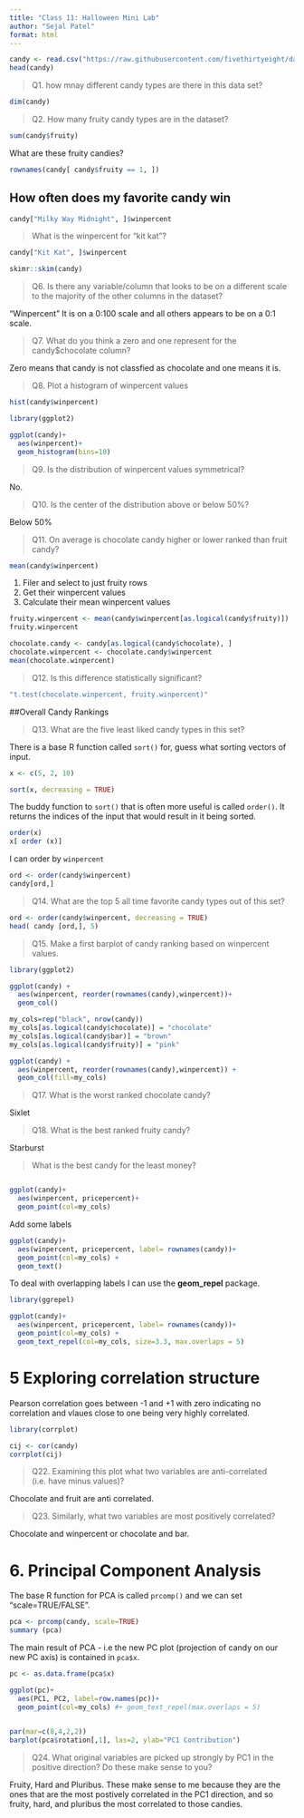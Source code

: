 ```yaml
---
title: "Class 11: Halloween Mini Lab"
author: "Sejal Patel"
format: html
---
```



```r
candy <- read.csv("https://raw.githubusercontent.com/fivethirtyeight/data/master/candy-power-ranking/candy-data.csv", row.names=1)
head(candy)
```

> Q1. how mnay different candy types are there in this data set? 

```r
dim(candy)
```

> Q2. How many fruity candy types are in the dataset?

```r
sum(candy$fruity)
```

What are these fruity candies? 

```r
rownames(candy[ candy$fruity == 1, ])
```

## How often does my favorite candy win

```r
candy["Milky Way Midnight", ]$winpercent
```

> What is the winpercent for "kit kat"?

```r
candy["Kit Kat", ]$winpercent
```

```r
skimr::skim(candy)

```

> Q6. Is there any variable/column that looks to be on a different scale to the majority of the other columns in the dataset?

"Winpercent" It is on a 0:100 scale and all others appears to be on a 0:1 scale. 

> Q7. What do you think a zero and one represent for the candy$chocolate column?

Zero means that candy is not classfied as chocolate and one means it is. 

> Q8. Plot a histogram of winpercent values

```r
hist(candy$winpercent)
```

```r
library(ggplot2)

ggplot(candy)+ 
  aes(winpercent)+
  geom_histogram(bins=10)
```

> Q9. Is the distribution of winpercent values symmetrical?

No.

> Q10. Is the center of the distribution above or below 50%?

Below 50%

> Q11. On average is chocolate candy higher or lower ranked than fruit candy?

```r
mean(candy$winpercent)
```

1. Filer and select to just fruity rows
2. Get their winpercent values
3. Calculate their mean winpercent values
```r
fruity.winpercent <- mean(candy$winpercent[as.logical(candy$fruity)])
fruity.winpercent
```

```r
chocolate.candy <- candy[as.logical(candy$chocolate), ]
chocolate.winpercent <- chocolate.candy$winpercent
mean(chocolate.winpercent)
```

> Q12. Is this difference statistically significant?

```r
"t.test(chocolate.winpercent, fruity.winpercent)"
```


##Overall Candy Rankings

> Q13. What are the five least liked candy types in this set?

There is a base R function called `sort()` for, guess what sorting vectors of input. 

```r
x <- c(5, 2, 10)

sort(x, decreasing = TRUE)
```

The buddy function to `sort()` that is often more useful is called `order()`. It returns the indices of the input that would result in it being sorted. 

```r
order(x)
x[ order (x)]
```

I can order by `winpercent`

```r
ord <- order(candy$winpercent)
candy[ord,]
```

>Q14. What are the top 5 all time favorite candy types out of this set?

```r
ord <- order(candy$winpercent, decreasing = TRUE)
head( candy [ord,], 5)
```

> Q15. Make a first barplot of candy ranking based on winpercent values.

```r
library(ggplot2)

ggplot(candy) + 
  aes(winpercent, reorder(rownames(candy),winpercent))+ 
  geom_col()
```
```r
my_cols=rep("black", nrow(candy))
my_cols[as.logical(candy$chocolate)] = "chocolate"
my_cols[as.logical(candy$bar)] = "brown"
my_cols[as.logical(candy$fruity)] = "pink"
```

```r
ggplot(candy) + 
  aes(winpercent, reorder(rownames(candy),winpercent)) +
  geom_col(fill=my_cols)
```
> Q17. What is the worst ranked chocolate candy?

Sixlet

> Q18. What is the best ranked fruity candy?

Starburst

> What is the best candy for the least money? 

```r

```


```r
ggplot(candy)+ 
  aes(winpercent, pricepercent)+
  geom_point(col=my_cols)
```


Add some labels

```r
ggplot(candy)+ 
  aes(winpercent, pricepercent, label= rownames(candy))+
  geom_point(col=my_cols) +
  geom_text()

```

To deal with overlapping labels I can use the **geom_repel** package. 

```r
library(ggrepel)

ggplot(candy)+ 
  aes(winpercent, pricepercent, label= rownames(candy))+
  geom_point(col=my_cols) +
  geom_text_repel(col=my_cols, size=3.3, max.overlaps = 5)
```
 
# 5 Exploring correlation structure

Pearson correlation goes between -1 and +1 with zero indicating no correlation and vlaues close to one being very highly correlated. 

```r
library(corrplot)

cij <- cor(candy)
corrplot(cij)
```

> Q22. Examining this plot what two variables are anti-correlated (i.e. have minus values)?

Chocolate and fruit are anti correlated. 

> Q23. Similarly, what two variables are most positively correlated?

Chocolate and winpercent or chocolate and bar. 

# 6. Principal Component Analysis

The base R function for PCA is called `prcomp()` and we can set "scale=TRUE/FALSE". 

```r
pca <- prcomp(candy, scale=TRUE)
summary (pca)
```

The main result of PCA - i.e the new PC plot (projection of candy on our new PC axis) is contained in `pca$x`. 

```r
pc <- as.data.frame(pca$x)

ggplot(pc)+
  aes(PC1, PC2, label=row.names(pc))+
  geom_point(col=my_cols) #+ geom_text_repel(max.overlaps = 5)
  
```

```r
par(mar=c(8,4,2,2))
barplot(pca$rotation[,1], las=2, ylab="PC1 Contribution")
```
> Q24. What original variables are picked up strongly by PC1 in the positive direction? Do these make sense to you?

Fruity, Hard and Pluribus. These make sense to me because they are the ones that are the most postively correlated in the PC1 direction, and so fruity, hard, and pluribus the most correlated to those candies. 
